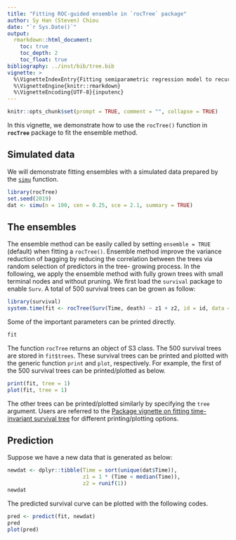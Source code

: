 ```yaml
---
title: "Fitting ROC-guided ensemble in `rocTree` package"
author: Sy Han (Steven) Chiou
date: "`r Sys.Date()`"
output:
  rmarkdown::html_document:
    toc: true
    toc_depth: 2
    toc_float: true
bibliography: ../inst/bib/tree.bib
vignette: >
  %\VignetteIndexEntry{Fitting semiparametric regression model to recurrent event data}
  %\VignetteEngine{knitr::rmarkdown}
  %\VignetteEncoding{UTF-8}{inputenc}
---
```


```r
knitr::opts_chunk$set(prompt = TRUE, comment = "", collapse = TRUE)
```	
In this vignette, we demonstrate how to use the `rocTree()` function in __`rocTree`__ package
to fit the ensemble method.

## Simulated data

We will demonstrate fitting ensembles with a simulated data prepared by the [`simu`](https://www.sychiou.com/rocTree/articles/rocTree-sim.html) function.
```R
library(rocTree)
set.seed(2019)
dat <- simu(n = 100, cen = 0.25, sce = 2.1, summary = TRUE)
```

## The ensembles

The ensemble method can be easily called by setting `ensemble = TRUE` (default) when fitting a `rocTree()`.
Ensemble method improve the variance reduction of bagging
by reducing the correlation between the trees via random selection of predictors in the tree-
growing process.
In the following, we apply the ensemble method with fully grown trees with small terminal nodes and without pruning.
We first load the `survival` package to enable `Surv`.
A total of 500 survival trees can be grown as follow:
```R
library(survival)
system.time(fit <- rocTree(Surv(Time, death) ~ z1 + z2, id = id, data = dat, ensemble = TRUE))
```
Some of the important parameters can be printed directly.
```R
fit
```

The function `rocTree` returns an object of S3 class.
The 500 survival trees are stored in `fit$trees`.
These survival trees can be printed and plotted with the generic function `print` and `plot`, respectively.
For example, the first of the 500 survival trees can be printed/plotted as below.
```R
print(fit, tree = 1)
plot(fit, tree = 1)
```
The other trees can be printed/plotted similarly by specifying the `tree` argument.
Users are referred to the [Package vignette on fitting time-invariant survival tree](https://www.sychiou.com/rocTree/articles/rocTree-tree.html) 
for different printing/plotting options. 


## Prediction

Suppose we have a new data that is generated as below:
```R
newdat <- dplyr::tibble(Time = sort(unique(dat$Time)), 
                        z1 = 1 * (Time < median(Time)), 
                        z2 = runif(1))
newdat
```
The predicted survival curve can be plotted with the following codes.
```R
pred <- predict(fit, newdat)
pred
plot(pred)
```
